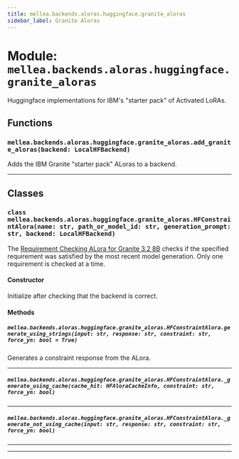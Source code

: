 ```yaml
---
title: mellea.backends.aloras.huggingface.granite_aloras
sidebar_label: Granite Aloras
---
```


# Module: `mellea.backends.aloras.huggingface.granite_aloras`

Huggingface implementations for IBM's "starter pack" of Activated LoRAs.

## Functions

### `mellea.backends.aloras.huggingface.granite_aloras.add_granite_aloras(backend: LocalHFBackend)`

Adds the IBM Granite "starter pack" ALoras to a backend.

---

## Classes

### `class mellea.backends.aloras.huggingface.granite_aloras.HFConstraintAlora(name: str, path_or_model_id: str, generation_prompt: str, backend: LocalHFBackend)`

The [Requirement Checking ALora for Granite 3.2 8B](https://huggingface.co/ibm-granite/granite-3.2-8b-alora-requirement-check) checks if the specified requirement was satisfied by the most recent model generation. Only one requirement is checked at a time.

#### Constructor

Initialize after checking that the backend is correct.

#### Methods

##### `mellea.backends.aloras.huggingface.granite_aloras.HFConstraintAlora.generate_using_strings(input: str, response: str, constraint: str, force_yn: bool = True)`

Generates a constraint response from the ALora.

-----

##### `mellea.backends.aloras.huggingface.granite_aloras.HFConstraintAlora._generate_using_cache(cache_hit: HFAloraCacheInfo, constraint: str, force_yn: bool)`

-----

##### `mellea.backends.aloras.huggingface.granite_aloras.HFConstraintAlora._generate_not_using_cache(input: str, response: str, constraint: str, force_yn: bool)`

-----

---
